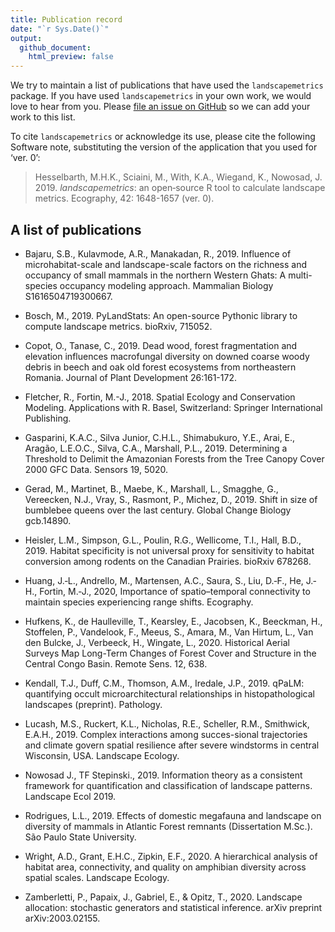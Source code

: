 ```yaml
---
title: Publication record
date: "`r Sys.Date()`"
output:
  github_document:
    html_preview: false
---
```


We try to maintain a list of publications that have used the `landscapemetrics` package. If you have used `landscapemetrics` in your own work, we would love to hear from you. Please [file an issue on GitHub](https://github.com/r-spatialecology/landscapemetrics/issues/new/) so we can add your work to this list.

To cite `landscapemetrics` or acknowledge its use, please cite the following Software note, substituting the version of the application that you used for ‘ver. 0’: 

<p>

> Hesselbarth, M.H.K., Sciaini, M., With, K.A., Wiegand, K., Nowosad, J. 2019.
*landscapemetrics*: an open‐source R tool to calculate landscape metrics. Ecography, 42: 1648-1657 (ver. 0).

</p>

## A list of publications

- Bajaru, S.B., Kulavmode, A.R., Manakadan, R., 2019. Influence of microhabitat-scale and landscape-scale factors on the richness and occupancy of small mammals in the northern Western Ghats: A multi-species occupancy modeling approach. Mammalian Biology S1616504719300667.

- Bosch, M., 2019. PyLandStats: An open-source Pythonic library to compute landscape metrics. bioRxiv, 715052.

- Copot, O., Tanase, C., 2019. Dead wood, forest fragmentation and elevation influences macrofungal diversity on downed coarse woody debris in beech and oak old forest ecosystems from northeastern Romania. Journal of Plant Development 26:161-172.

- Fletcher, R., Fortin, M.-J., 2018. Spatial Ecology and Conservation Modeling. Applications with R. Basel, Switzerland: Springer International Publishing. 

- Gasparini, K.A.C., Silva Junior, C.H.L., Shimabukuro, Y.E., Arai, E., Aragão, L.E.O.C., Silva, C.A., Marshall, P.L., 2019. Determining a Threshold to Delimit the Amazonian Forests from the Tree Canopy Cover 2000 GFC Data. Sensors 19, 5020. 

- Gerad, M., Martinet, B., Maebe, K., Marshall, L., Smagghe, G., Vereecken, N.J., Vray, S., Rasmont, P., Michez, D., 2019. Shift in size of bumblebee queens over the last century. Global Change Biology gcb.14890.

- Heisler, L.M., Simpson, G.L., Poulin, R.G., Wellicome, T.I., Hall, B.D., 2019. Habitat specificity is not universal proxy for sensitivity to habitat conversion among rodents on the Canadian Prairies. bioRxiv 678268.

- Huang, J.‐L., Andrello, M., Martensen, A.C., Saura, S., Liu, D.‐F., He, J.‐H., Fortin, M.‐J., 2020, Importance of spatio–temporal connectivity to maintain species experiencing range shifts. Ecography.

- Hufkens, K., de Haulleville, T., Kearsley, E., Jacobsen, K., Beeckman, H., Stoffelen, P., Vandelook, F., Meeus, S., Amara, M., Van Hirtum, L., Van den Bulcke, J., Verbeeck, H., Wingate, L., 2020. Historical Aerial Surveys Map Long-Term Changes of Forest Cover and Structure in the Central Congo Basin. Remote Sens. 12, 638. 

- Kendall, T.J., Duff, C.M., Thomson, A.M., Iredale, J.P., 2019. qPaLM: quantifying occult microarchitectural relationships in histopathological landscapes (preprint). Pathology.

- Lucash, M.S., Ruckert, K.L., Nicholas, R.E., Scheller, R.M., Smithwick, E.A.H., 2019. Complex interactions among succes-sional trajectories and climate govern spatial resilience after severe windstorms in central Wisconsin, USA. Landscape Ecology.

- Nowosad J., TF Stepinski., 2019. Information theory as a consistent framework for quantification and classification of landscape patterns. Landscape Ecol 2019.

- Rodrigues, L.L., 2019. Effects of domestic megafauna and landscape on diversity of mammals in Atlantic Forest remnants (Dissertation M.Sc.). São Paulo State University.

- Wright, A.D., Grant, E.H.C., Zipkin, E.F., 2020. A hierarchical analysis of habitat area, connectivity, and quality on amphibian diversity across spatial scales. Landscape Ecology.

- Zamberletti, P., Papaix, J., Gabriel, E., & Opitz, T., 2020. Landscape allocation: stochastic generators and statistical inference. arXiv preprint arXiv:2003.02155.

